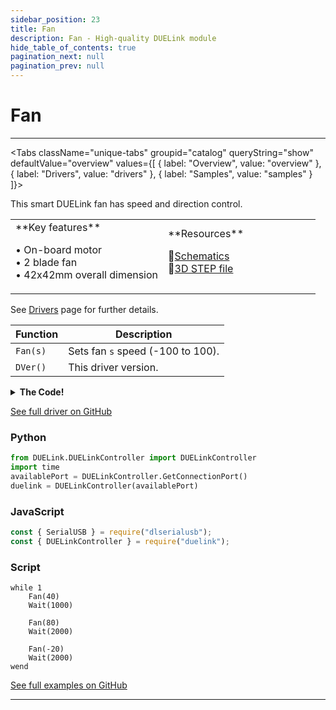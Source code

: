 ```yaml
---
sidebar_position: 23
title: Fan
description: Fan - High-quality DUELink module
hide_table_of_contents: true
pagination_next: null
pagination_prev: null
---
```



# Fan

<ImageSection 
  product="acfan-b"
  tagline="Fan Motor Module"
/>

---

<Tabs className="unique-tabs" groupid="catalog" queryString="show" defaultValue="overview"
  values={[
    {
        label: "Overview",
        value: "overview"
    },
    {
        label: "Drivers",
        value: "drivers"
    },
    {
        label: "Samples",
        value: "samples"
    }
]}>

<TabItem value="overview">

This smart DUELink fan has speed and direction control.

<table><td width='50%'>
**Key features**

• On-board motor<br/>
• 2 blade fan<br/>
• 42x42mm overall dimension<br/>

</td><td width='50%'>
**Resources**
 
📄[Schematics](/sch/gdl-acfan-b.pdf)<br/>
🔩[3D STEP file](/3d/gdl-acfan-b.step)<br/>
</td></table>

</TabItem>

<TabItem value="drivers">

See [Drivers](/docs/engine/drivers) page for further details.

| Function | Description |
|----------|-------------|
| `Fan(s)` | Sets fan `s` speed (-100 to 100). |
| `DVer()` | This driver version. |
<details>
<summary><strong>The Code!</strong></summary>

**Fan Driver**

```batch
##### Fan Driver #####

fn DVer()
    return 1.0
fend

fn Fan(s)
    if s >100
        s=100
    end
    if s <-100
        s=-100
    end
    
    if s<0
        s=s*-1
        PWrite(3,s/100)
        DWrite(4,0)
    else
        PWrite(4,s/100)
        DWrite(3,0)
    end
fend

#########################
```

</details>

[See full driver on GitHub](https://github.com/ghi-electronics/duelink-website/tree/main/static/code/drivers)

</TabItem>

<TabItem value="samples">

### Python

```python
from DUELink.DUELinkController import DUELinkController
import time
availablePort = DUELinkController.GetConnectionPort()
duelink = DUELinkController(availablePort)
```

### JavaScript

```javascript
const { SerialUSB } = require("dlserialusb");
const { DUELinkController } = require("duelink");
```

### Script

```batch
while 1
    Fan(40)
    Wait(1000)

    Fan(80)
    Wait(2000)

    Fan(-20)
    Wait(2000)
wend

```

[See full examples on GitHub](https://github.com/ghi-electronics/duelink-website/tree/main/static/code/samples)

</TabItem>

</Tabs>

---

<OrderSection
    product="DUELink Fan"
    partnumber="GDL-ACFAN-B"
    price="$0.00"
/>
